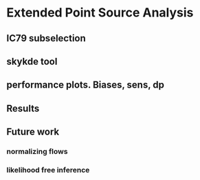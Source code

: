 # Extended Point Source Analysis

## IC79 subselection

## skykde tool

## performance plots. Biases, sens, dp

## Results

## Future work

### normalizing flows

### likelihood free inference
